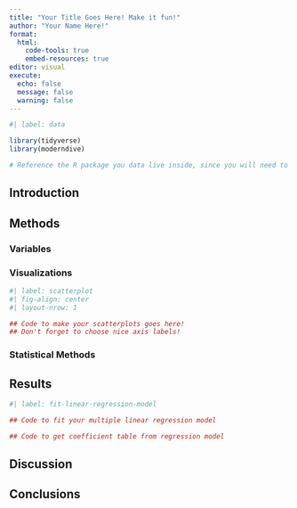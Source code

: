 ```yaml
---
title: "Your Title Goes Here! Make it fun!"
author: "Your Name Here!"
format: 
  html:
    code-tools: true
    embed-resources: true
editor: visual
execute: 
  echo: false
  message: false
  warning: false
---
```


```r
#| label: data

library(tidyverse)
library(moderndive)

# Reference the R package you data live inside, since you will need to load that package in!

```

## Introduction



## Methods


### Variables


### Visualizations

```r
#| label: scatterplot
#| fig-align: center
#| layout-nrow: 1

## Code to make your scatterplots goes here! 
## Don't forget to choose nice axis labels!


```

### Statistical Methods

<!-- What model did you choose and why? -->



## Results

```r
#| label: fit-linear-regression-model

## Code to fit your multiple linear regression model

## Code to get coefficient table from regression model

```

## Discussion

<!-- Model interpretations -->



## Conclusions

<!-- 1. Connecting findings back to original research question -->

<!-- 2. How does the study design influence what can / cannot be said about the relationships you found in your analysis? -->

<!-- 3. How does the study design influence what population you can / cannot infer your results onto? -->


